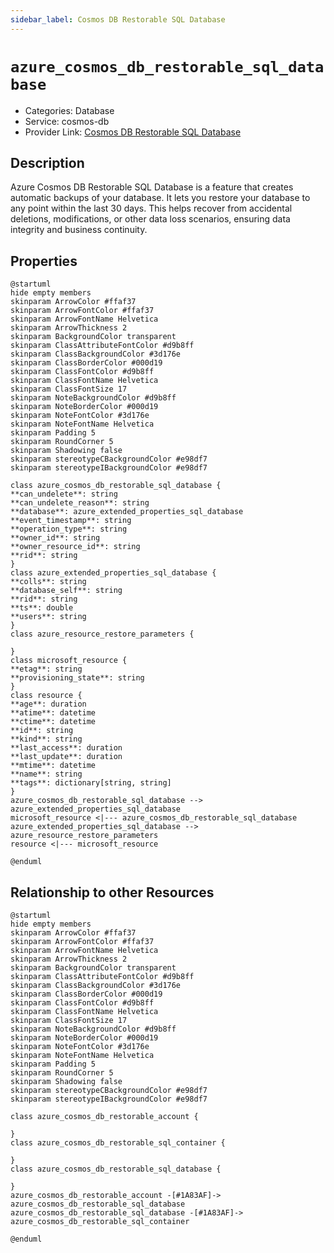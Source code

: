 ```yaml
---
sidebar_label: Cosmos DB Restorable SQL Database
---
```


# `azure_cosmos_db_restorable_sql_database`

- Categories: Database
- Service: cosmos-db
- Provider Link: [Cosmos DB Restorable SQL Database](https://learn.microsoft.com/en-us/azure/cosmos-db/sql/how-to-restore-database)

## Description

Azure Cosmos DB Restorable SQL Database is a feature that creates automatic backups of your database. It lets you restore your database to any point within the last 30 days. This helps recover from accidental deletions, modifications, or other data loss scenarios, ensuring data integrity and business continuity.

## Properties

<ZoomPanPinch>

```kroki imgType="plantuml" imgAlt="Diagram of Cosmos DB Restorable SQL Database data model"
@startuml
hide empty members
skinparam ArrowColor #ffaf37
skinparam ArrowFontColor #ffaf37
skinparam ArrowFontName Helvetica
skinparam ArrowThickness 2
skinparam BackgroundColor transparent
skinparam ClassAttributeFontColor #d9b8ff
skinparam ClassBackgroundColor #3d176e
skinparam ClassBorderColor #000d19
skinparam ClassFontColor #d9b8ff
skinparam ClassFontName Helvetica
skinparam ClassFontSize 17
skinparam NoteBackgroundColor #d9b8ff
skinparam NoteBorderColor #000d19
skinparam NoteFontColor #3d176e
skinparam NoteFontName Helvetica
skinparam Padding 5
skinparam RoundCorner 5
skinparam Shadowing false
skinparam stereotypeCBackgroundColor #e98df7
skinparam stereotypeIBackgroundColor #e98df7

class azure_cosmos_db_restorable_sql_database {
**can_undelete**: string
**can_undelete_reason**: string
**database**: azure_extended_properties_sql_database
**event_timestamp**: string
**operation_type**: string
**owner_id**: string
**owner_resource_id**: string
**rid**: string
}
class azure_extended_properties_sql_database {
**colls**: string
**database_self**: string
**rid**: string
**ts**: double
**users**: string
}
class azure_resource_restore_parameters {

}
class microsoft_resource {
**etag**: string
**provisioning_state**: string
}
class resource {
**age**: duration
**atime**: datetime
**ctime**: datetime
**id**: string
**kind**: string
**last_access**: duration
**last_update**: duration
**mtime**: datetime
**name**: string
**tags**: dictionary[string, string]
}
azure_cosmos_db_restorable_sql_database --> azure_extended_properties_sql_database
microsoft_resource <|--- azure_cosmos_db_restorable_sql_database
azure_extended_properties_sql_database --> azure_resource_restore_parameters
resource <|--- microsoft_resource

@enduml
```

</ZoomPanPinch>

## Relationship to other Resources

<ZoomPanPinch>

```kroki imgType="plantuml" imgAlt="Diagram of Cosmos DB Restorable SQL Database resource relationships"
@startuml
hide empty members
skinparam ArrowColor #ffaf37
skinparam ArrowFontColor #ffaf37
skinparam ArrowFontName Helvetica
skinparam ArrowThickness 2
skinparam BackgroundColor transparent
skinparam ClassAttributeFontColor #d9b8ff
skinparam ClassBackgroundColor #3d176e
skinparam ClassBorderColor #000d19
skinparam ClassFontColor #d9b8ff
skinparam ClassFontName Helvetica
skinparam ClassFontSize 17
skinparam NoteBackgroundColor #d9b8ff
skinparam NoteBorderColor #000d19
skinparam NoteFontColor #3d176e
skinparam NoteFontName Helvetica
skinparam Padding 5
skinparam RoundCorner 5
skinparam Shadowing false
skinparam stereotypeCBackgroundColor #e98df7
skinparam stereotypeIBackgroundColor #e98df7

class azure_cosmos_db_restorable_account {

}
class azure_cosmos_db_restorable_sql_container {

}
class azure_cosmos_db_restorable_sql_database {

}
azure_cosmos_db_restorable_account -[#1A83AF]-> azure_cosmos_db_restorable_sql_database
azure_cosmos_db_restorable_sql_database -[#1A83AF]-> azure_cosmos_db_restorable_sql_container

@enduml
```

</ZoomPanPinch>
